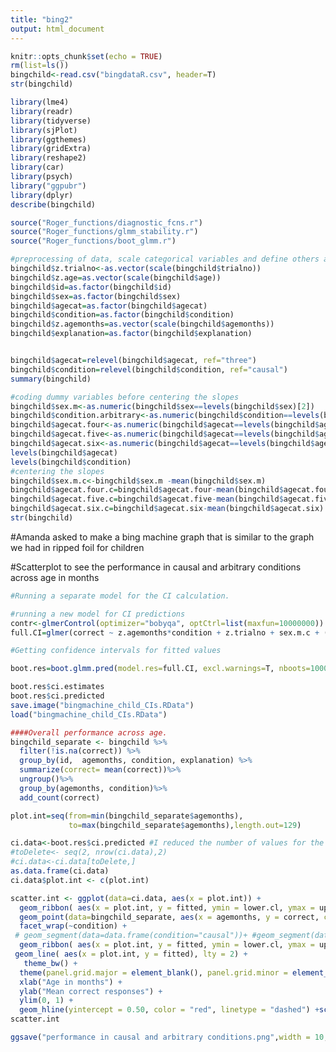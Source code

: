 ```yaml
---
title: "bing2"
output: html_document
---
```


```r
knitr::opts_chunk$set(echo = TRUE)
rm(list=ls()) 
bingchild<-read.csv("bingdataR.csv", header=T)
str(bingchild)
```

```r
library(lme4)
library(readr)
library(tidyverse)
library(sjPlot)
library(ggthemes)
library(gridExtra)
library(reshape2)
library(car)
library(psych)
library("ggpubr")
library(dplyr)
describe(bingchild)

source("Roger_functions/diagnostic_fcns.r")
source("Roger_functions/glmm_stability.r")
source("Roger_functions/boot_glmm.r")
```
```r
#preprocessing of data, scale categorical variables and define others as factor
bingchild$z.trialno<-as.vector(scale(bingchild$trialno))
bingchild$z.age=as.vector(scale(bingchild$age))
bingchild$id=as.factor(bingchild$id)
bingchild$sex=as.factor(bingchild$sex)
bingchild$agecat=as.factor(bingchild$agecat)
bingchild$condition=as.factor(bingchild$condition)
bingchild$z.agemonths=as.vector(scale(bingchild$agemonths))
bingchild$explanation=as.factor(bingchild$explanation)


bingchild$agecat=relevel(bingchild$agecat, ref="three")
bingchild$condition=relevel(bingchild$condition, ref="causal")
summary(bingchild)

#coding dummy variables before centering the slopes
bingchild$sex.m<-as.numeric(bingchild$sex==levels(bingchild$sex)[2])
bingchild$condition.arbitrary<-as.numeric(bingchild$condition==levels(bingchild$condition)[2])
bingchild$agecat.four<-as.numeric(bingchild$agecat==levels(bingchild$agecat)[3])
bingchild$agecat.five<-as.numeric(bingchild$agecat==levels(bingchild$agecat)[2])
bingchild$agecat.six<-as.numeric(bingchild$agecat==levels(bingchild$agecat)[4]) 
levels(bingchild$agecat)
levels(bingchild$condition)
#centering the slopes
bingchild$sex.m.c<-bingchild$sex.m -mean(bingchild$sex.m)
bingchild$agecat.four.c=bingchild$agecat.four-mean(bingchild$agecat.four)
bingchild$agecat.five.c=bingchild$agecat.five-mean(bingchild$agecat.five)
bingchild$agecat.six.c=bingchild$agecat.six-mean(bingchild$agecat.six)
str(bingchild)
```

#Amanda asked to make a bing machine graph that is similar to the graph we had in ripped foil for children

#Scatterplot to see the performance in causal and arbitrary conditions across age in months
```r
#Running a separate model for the CI calculation.

#running a new model for CI predictions
contr<-glmerControl(optimizer="bobyqa", optCtrl=list(maxfun=10000000))
full.CI=glmer(correct ~ z.agemonths*condition + z.trialno + sex.m.c + (1|id) + (1|boxtype) + (0+z.trialno|id),data=bingchild, family=binomial, control=contr)
```

```r
#Getting confidence intervals for fitted values

boot.res=boot.glmm.pred(model.res=full.CI, excl.warnings=T, nboots=1000, resol=129, level=0.95, use="z.agemonths", n.cores="all-1", para=T)#with para=T your computer will get very slow so I recommend using this option particularly when you don't need to work with the PC in parallel (the CI calculation will be a lot faster though)

boot.res$ci.estimates
boot.res$ci.predicted
save.image("bingmachine_child_CIs.RData")
load("bingmachine_child_CIs.RData")
```

```r
####Overall performance across age.
bingchild_separate <- bingchild %>%
  filter(!is.na(correct)) %>%
  group_by(id,  agemonths, condition, explanation) %>% 
  summarize(correct= mean(correct))%>%
  ungroup()%>%
  group_by(agemonths, condition)%>%
  add_count(correct)

plot.int=seq(from=min(bingchild_separate$agemonths),
             to=max(bingchild_separate$agemonths),length.out=129)

ci.data<-boot.res$ci.predicted #I reduced the number of values for the confidence intervals. did not match the actual data.
#toDelete<- seq(2, nrow(ci.data),2)
#ci.data<-ci.data[toDelete,]
as.data.frame(ci.data)
ci.data$plot.int <- c(plot.int)
```


```r
scatter.int <- ggplot(data=ci.data, aes(x = plot.int)) +
  geom_ribbon( aes(x = plot.int, y = fitted, ymin = lower.cl, ymax = upper.cl, group = condition), fill = "grey", alpha = 0.5)+
  geom_point(data=bingchild_separate, aes(x = agemonths, y = correct, color=explanation), size = bingchild_separate$n, alpha = 0.8) +
  facet_wrap(~condition) + 
 # geom_segment(data=data.frame(condition="causal"))+ #geom_segment(data=data.frame(condition="arbitrary")) +
  geom_ribbon( aes(x = plot.int, y = fitted, ymin = lower.cl, ymax = upper.cl, group = condition), fill = "grey", alpha = 0.5) +
 geom_line( aes(x = plot.int, y = fitted), lty = 2) +
   theme_bw() +
  theme(panel.grid.major = element_blank(), panel.grid.minor = element_blank()) +
  xlab("Age in months") +
  ylab("Mean correct responses") +
  ylim(0, 1) +
  geom_hline(yintercept = 0.50, color = "red", linetype = "dashed") +scale_colour_manual(values = c("Dark Grey", "Black", "Red"), labels=c("no idea", "wrong", "correct"))
scatter.int

ggsave("performance in causal and arbitrary conditions.png",width = 10, height = 5, scale=0.7)

```

